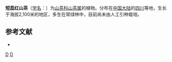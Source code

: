 {{Speciesbox 
| taxon = Camellia brachygyna
| authority = Chang
}}

'''短蕊红山茶'''（[[学名|学名]]：{{lang|la|''Camellia brachygyna''}}）为[[山茶科|山茶科]][[山茶属|山茶属]]的植物。分布在[[中国大陆|中国大陆]]的[[四川|四川]]等地，生长于海拔2,100米的地区，多生在常绿林中，目前尚未由人工引种栽培。

== 参考文献 ==
<div class="references-small">
* {{cite web| url =http://www.bioinfo.cn/db05/KmzwSpecies.php?action=view&id=28928| title =短蕊红山茶| work =《中国高等植物数据库全库》| publisher =中国科学院微生物研究所| author =昆明植物研究所| accessdate =2009-02-26| deadurl =yes| archiveurl =https://web.archive.org/web/20160305032512/http://www.bioinfo.cn/db05/KmzwSpecies.php?action=view&id=28928| archivedate =2016-03-05}}
</div>
{{Taxonbar|from=Q15232692}}

[[Category:四川植物|D]]
[[Category:山茶属|D]]